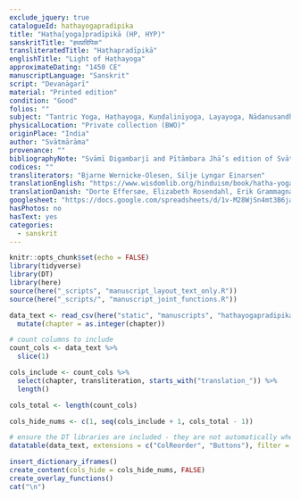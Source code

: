 ```yaml
---
exclude_jquery: true
catalogueId: hathayogapradipika
title: "Haṭha[yoga]pradīpikā (HP, HYP)"
sanskritTitle: "हथप्रदिपिक"
transliteratedTitle: "Haṭhapradīpikā"
englishTitle: "Light of Haṭhayoga"
approximateDating: "1450 CE"
manuscriptLanguage: "Sanskrit"
script: "Devanāgarī"
material: "Printed edition"
condition: "Good"
folios: ""
subject: "Tantric Yoga, Haṭhayoga, Kuṇḍalinīyoga, Layayoga, Nādanusandhāna"
physicalLocation: "Private collection (BWO)"
originPlace: "India"
author: "Svātmārāma"
provenance: ""
bibliographyNote: "Svāmī Digambarjī and Pītāmbara Jhā’s edition of Svātmārāma’s Haṭhapradīpikā (Lonāvlā: Kaivalyadhāma Śrīmanmādhava Yogamandira Samiti, 1980)"
codices: ""
transliterators: "Bjarne Wernicke-Olesen, Silje Lyngar Einarsen"
translationEnglish: "https://www.wisdomlib.org/hinduism/book/hatha-yoga-pradipika-english"
translationDanish: "Dorte Effersøe, Elizabeth Rosendahl, Erik Grammagnat, Gitte Poulsen, Jesper Moeslund, Lena Molin, Lisa Bukhave, Lisette Hededal, Sander Rosenkilde, Tanja Louise Jakobsen, Therese Udklit"
googlesheet: "https://docs.google.com/spreadsheets/d/1v-M28WjSn4mt3B6jaOq6qMA6oDqT-j3P62blUOtIzgQ/edit?usp=sharing"
hasPhotos: no
hasText: yes
categories:
  - sanskrit
---
```


```r
knitr::opts_chunk$set(echo = FALSE)
library(tidyverse)
library(DT)
library(here)
source(here("_scripts", "manuscript_layout_text_only.R"))
source(here("_scripts/", "manuscript_joint_functions.R"))

data_text <- read_csv(here("static", "manuscripts", "hathayogapradipika.csv")) %>% 
  mutate(chapter = as.integer(chapter))

# count columns to include
count_cols <- data_text %>% 
  slice(1)

cols_include <- count_cols %>% 
  select(chapter, transliteration, starts_with("translation_")) %>% 
  length()

cols_total <- length(count_cols)

cols_hide_nums <- c(1, seq(cols_include + 1, cols_total - 1))

# ensure the DT libraries are included - they are not automatically when looping through datatables
datatable(data_text, extensions = c("ColReorder", "Buttons"), filter = "top")

```

```r
insert_dictionary_iframes()
create_content(cols_hide = cols_hide_nums, FALSE)
create_overlay_functions()
cat("\n")
```

